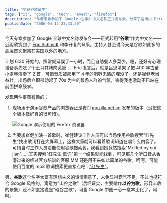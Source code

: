 ```yaml
---
title: "见证谷歌诞生"
tags: ["it", "google", "tech", "event", "firefox"]
description: "作者亲身参加了 Google（谷歌）中文名称正式发布会，分享了这场由 Eric Schmidt 和李开复等高管共同出席的盛会见闻。文章记录了活动中的有趣细节，包括吕思清的小提琴演奏、崔健的摇滚表演，以及谷歌员工意外无法使用自家搜索产品的尴尬瞬间。作者还对'谷歌'这个中文名称的诗意与商业含义进行了思考，认为其体现了 Google 的企业风格但霸气不足，并发现活动使用了他参与开发的 Firefox 浏览器版本。"
publishDate: "2006-04-12 23:33:30"
---
```


今天有幸参加了 Google 全球中文名称发布会——正式起用"**谷歌**"作为中文名——近距欣赏到了 [Eric Schmidt](http://www.google.com/intl/zh-CN/corporate/execs.html#eric) 和李开复的风采。主持人甚至说今天是谷歌如此多的高层首次聚集在美国以外的地方。

计划 6:30 开始的，照常规延误了一小时，而且自助餐人多菜少。嗯，还好有心理准备事先吃了个土耳其烤肉荚膜……Eric 发言后，就是吕思清架了把 400 年古董小提琴演奏了 2 首，可惜音质被那用了 4 年的喇叭无情的埋没了。还是崔健老当益壮，出场后立即带动起了 70s 为主的现场人群的气氛，害得我也激动不已站在前面拼命鼓掌。

发现两件事蛮有趣的：

1. 现场用于演示谷歌产品的浏览器正是我们 [mozilla.net.cn](http://www.mozilla.net.cn/) 发布的版本（没把这个版本做好真的很可惜）。

   ![Google 演示使用的 Firefox 浏览器](http://static.flickr.com/55/127543142_f1c65c1155.jpg)

1. 当要求崔健加演一首歌时，崔健建议工作人员可以当场使用谷歌搜索"红先生"找出歌词打在大屏幕上，这样大家就可以看着歌词知道在唱什么内容了。可惜当时工作人员没能使用谷歌搜索到，我看到她竟然搜索"Mr.Red by cui jian"……其实搜索["红先生 歌词"](http://www.google.cn/search?q=%E7%BA%A2%E5%85%88%E7%94%9F+%E6%AD%8C%E8%AF%8D)第一个结果就能找到，可见那几个听口音从香港过来的经过官方培训的客服 MM 还是用不来如此简单的谷歌。呵呵，可能使用百度的 mp3 歌词搜索更直接点吧：["红先生"](http://mp3.baidu.com/m?tn=baidump3lyric&ct=150994944&word=%BA%EC%CF%C8%C9%FA)。

另，**谷歌**这个名字太富有理想主义的诗情画意了，未免显得霸气不足，不过也挺符合 Google 风格的，寓意为"山谷之歌"（后经证实，主要喻作**以谷为歌**，形容丰收的景象）还不如直接说是"硅谷之歌"，可能 Google 中国一心一意本土化了，呵呵。

